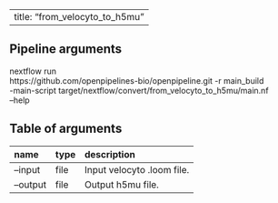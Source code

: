 
---
title: "from_velocyto_to_h5mu"
---

## Pipeline arguments

nextflow run \
https://github.com/openpipelines-bio/openpipeline.git -r main_build \
-main-script target/nextflow/convert/from_velocyto_to_h5mu/main.nf \
--help

## Table of arguments

| name     | type   | description                |
|:---------|:-------|:---------------------------|
| --input  | file   | Input velocyto .loom file. |
| --output | file   | Output h5mu file.          |